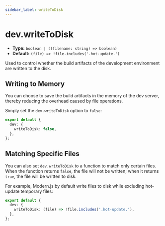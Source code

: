 ```yaml
---
sidebar_label: writeToDisk
---
```


# dev.writeToDisk

- **Type:** `boolean | ((filename: string) => boolean)`
- **Default:** `(file) => !file.includes('.hot-update.')`

Used to control whether the build artifacts of the development environment are written to the disk.

## Writing to Memory

You can choose to save the build artifacts in the memory of the dev server, thereby reducing the overhead caused by file operations.

Simply set the `dev.writeToDisk` option to `false`:

```ts
export default {
  dev: {
    writeToDisk: false,
  },
};
```

## Matching Specific Files

You can also set `dev.writeToDisk` to a function to match only certain files. When the function returns `false`, the file will not be written; when it returns `true`, the file will be written to disk.

For example, Modern.js by default write files to disk while excluding hot-update temporary files:

```ts
export default {
  dev: {
    writeToDisk: (file) => !file.includes('.hot-update.'),
  },
};
```
